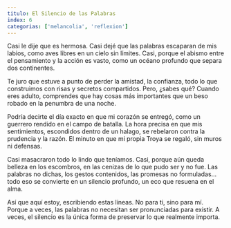 ```yaml
---
titulo: El Silencio de las Palabras
index: 6
categorias: ['melancolia', 'reflexion']
---
```


Casi le dije que es hermosa. Casi dejé que las palabras escaparan de mis labios,
como aves libres en un cielo sin límites. Casi, porque el abismo entre el pensamiento y
la acción es vasto, como un océano profundo que separa dos continentes.

Te juro que estuve a punto de perder la amistad, la confianza, todo lo que construimos con
risas y secretos compartidos. Pero, ¿sabes qué? Cuando eres adulto, comprendes que
hay cosas más importantes que un beso robado en la penumbra de una noche.

Podría decirte el día exacto en que mi corazón se entregó, como un guerrero rendido en el
campo de batalla. La hora precisa en que mis sentimientos, escondidos dentro de un
halago, se rebelaron contra la prudencia y la razón. El minuto en que mi propia Troya
se regaló, sin muros ni defensas.

Casi masacraron todo lo lindo que teníamos. Casi, porque aún queda belleza en los
escombros, en las cenizas de lo que pudo ser y no fue. Las palabras no dichas, los
gestos contenidos, las promesas no formuladas… todo eso se convierte en un silencio
profundo, un eco que resuena en el alma.

Así que aquí estoy, escribiendo estas líneas. No para ti, sino para mí. Porque a veces,
las palabras no necesitan ser pronunciadas para existir. A veces, el silencio es la
única forma de preservar lo que realmente importa.
